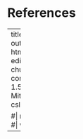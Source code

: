 # References {.unnumbered}

::: {#refs}
:::


---
title: "Referanser"
output: html_document
editor_options: 
chunk_output_type: console
linestretch: 1.5
bibliography: Mitt bibliotek.bib
csl: apa.csl


#| message: false
#| warning: false
---



